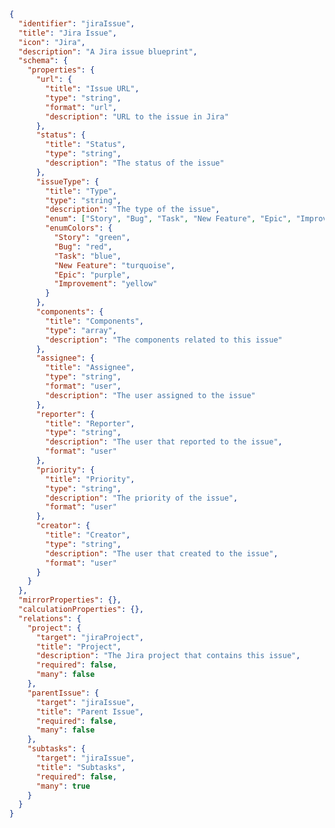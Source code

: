 ```json showLineNumbers
{
  "identifier": "jiraIssue",
  "title": "Jira Issue",
  "icon": "Jira",
  "description": "A Jira issue blueprint",
  "schema": {
    "properties": {
      "url": {
        "title": "Issue URL",
        "type": "string",
        "format": "url",
        "description": "URL to the issue in Jira"
      },
      "status": {
        "title": "Status",
        "type": "string",
        "description": "The status of the issue"
      },
      "issueType": {
        "title": "Type",
        "type": "string",
        "description": "The type of the issue",
        "enum": ["Story", "Bug", "Task", "New Feature", "Epic", "Improvement"],
        "enumColors": {
          "Story": "green",
          "Bug": "red",
          "Task": "blue",
          "New Feature": "turquoise",
          "Epic": "purple",
          "Improvement": "yellow"
        }
      },
      "components": {
        "title": "Components",
        "type": "array",
        "description": "The components related to this issue"
      },
      "assignee": {
        "title": "Assignee",
        "type": "string",
        "format": "user",
        "description": "The user assigned to the issue"
      },
      "reporter": {
        "title": "Reporter",
        "type": "string",
        "description": "The user that reported to the issue",
        "format": "user"
      },
      "priority": {
        "title": "Priority",
        "type": "string",
        "description": "The priority of the issue",
        "format": "user"
      },
      "creator": {
        "title": "Creator",
        "type": "string",
        "description": "The user that created to the issue",
        "format": "user"
      }
    }
  },
  "mirrorProperties": {},
  "calculationProperties": {},
  "relations": {
    "project": {
      "target": "jiraProject",
      "title": "Project",
      "description": "The Jira project that contains this issue",
      "required": false,
      "many": false
    },
    "parentIssue": {
      "target": "jiraIssue",
      "title": "Parent Issue",
      "required": false,
      "many": false
    },
    "subtasks": {
      "target": "jiraIssue",
      "title": "Subtasks",
      "required": false,
      "many": true
    }
  }
}
```
